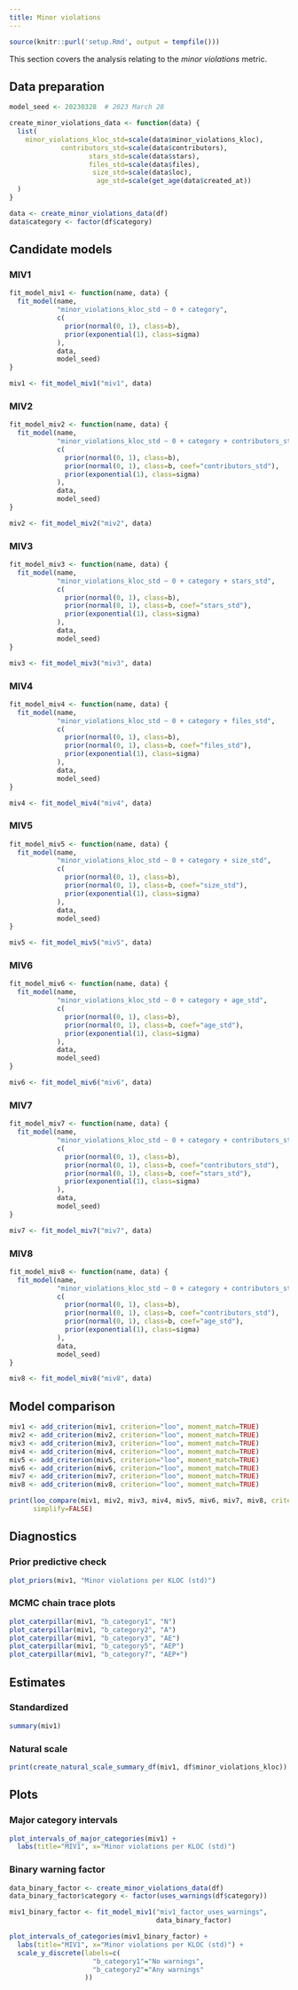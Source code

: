 ```yaml
---
title: Minor violations
---
```


```r
source(knitr::purl('setup.Rmd', output = tempfile()))
```

This section covers the analysis relating to the _minor violations_ metric.

## Data preparation

```r
model_seed <- 20230328  # 2023 March 28

create_minor_violations_data <- function(data) {
  list(
    minor_violations_kloc_std=scale(data$minor_violations_kloc),
             contributors_std=scale(data$contributors),
                    stars_std=scale(data$stars),
                    files_std=scale(data$files),
                     size_std=scale(data$loc),
                      age_std=scale(get_age(data$created_at))
  )
}

data <- create_minor_violations_data(df)
data$category <- factor(df$category)
```

## Candidate models {.tabset}

### MIV1

```r
fit_model_miv1 <- function(name, data) {
  fit_model(name,
            "minor_violations_kloc_std ~ 0 + category",
            c(
              prior(normal(0, 1), class=b),
              prior(exponential(1), class=sigma)
            ),
            data,
            model_seed)
}

miv1 <- fit_model_miv1("miv1", data)
```

### MIV2

```r
fit_model_miv2 <- function(name, data) {
  fit_model(name,
            "minor_violations_kloc_std ~ 0 + category + contributors_std",
            c(
              prior(normal(0, 1), class=b),
              prior(normal(0, 1), class=b, coef="contributors_std"),
              prior(exponential(1), class=sigma)
            ),
            data,
            model_seed)
}

miv2 <- fit_model_miv2("miv2", data)
```

### MIV3

```r
fit_model_miv3 <- function(name, data) {
  fit_model(name,
            "minor_violations_kloc_std ~ 0 + category + stars_std",
            c(
              prior(normal(0, 1), class=b),
              prior(normal(0, 1), class=b, coef="stars_std"),
              prior(exponential(1), class=sigma)
            ),
            data,
            model_seed)
}

miv3 <- fit_model_miv3("miv3", data)
```

### MIV4

```r
fit_model_miv4 <- function(name, data) {
  fit_model(name,
            "minor_violations_kloc_std ~ 0 + category + files_std",
            c(
              prior(normal(0, 1), class=b),
              prior(normal(0, 1), class=b, coef="files_std"),
              prior(exponential(1), class=sigma)
            ),
            data,
            model_seed)
}

miv4 <- fit_model_miv4("miv4", data)
```

### MIV5

```r
fit_model_miv5 <- function(name, data) {
  fit_model(name,
            "minor_violations_kloc_std ~ 0 + category + size_std",
            c(
              prior(normal(0, 1), class=b),
              prior(normal(0, 1), class=b, coef="size_std"),
              prior(exponential(1), class=sigma)
            ),
            data,
            model_seed)
}

miv5 <- fit_model_miv5("miv5", data)
```

### MIV6

```r
fit_model_miv6 <- function(name, data) {
  fit_model(name,
            "minor_violations_kloc_std ~ 0 + category + age_std",
            c(
              prior(normal(0, 1), class=b),
              prior(normal(0, 1), class=b, coef="age_std"),
              prior(exponential(1), class=sigma)
            ),
            data,
            model_seed)
}

miv6 <- fit_model_miv6("miv6", data)
```

### MIV7

```r
fit_model_miv7 <- function(name, data) {
  fit_model(name,
            "minor_violations_kloc_std ~ 0 + category + contributors_std + stars_std",
            c(
              prior(normal(0, 1), class=b),
              prior(normal(0, 1), class=b, coef="contributors_std"),
              prior(normal(0, 1), class=b, coef="stars_std"),
              prior(exponential(1), class=sigma)
            ),
            data,
            model_seed)
}

miv7 <- fit_model_miv7("miv7", data)
```

### MIV8

```r
fit_model_miv8 <- function(name, data) {
  fit_model(name,
            "minor_violations_kloc_std ~ 0 + category + contributors_std + age_std",
            c(
              prior(normal(0, 1), class=b),
              prior(normal(0, 1), class=b, coef="contributors_std"),
              prior(normal(0, 1), class=b, coef="age_std"),
              prior(exponential(1), class=sigma)
            ),
            data,
            model_seed)
}

miv8 <- fit_model_miv8("miv8", data)
```

## Model comparison

```r
miv1 <- add_criterion(miv1, criterion="loo", moment_match=TRUE)
miv2 <- add_criterion(miv2, criterion="loo", moment_match=TRUE)
miv3 <- add_criterion(miv3, criterion="loo", moment_match=TRUE)
miv4 <- add_criterion(miv4, criterion="loo", moment_match=TRUE)
miv5 <- add_criterion(miv5, criterion="loo", moment_match=TRUE)
miv6 <- add_criterion(miv6, criterion="loo", moment_match=TRUE)
miv7 <- add_criterion(miv7, criterion="loo", moment_match=TRUE)
miv8 <- add_criterion(miv8, criterion="loo", moment_match=TRUE)

print(loo_compare(miv1, miv2, miv3, miv4, miv5, miv6, miv7, miv8, criterion="loo"),
      simplify=FALSE)
```

## Diagnostics {.tabset}

### Prior predictive check

```r
plot_priors(miv1, "Minor violations per KLOC (std)")
```

### MCMC chain trace plots

```r
plot_caterpillar(miv1, "b_category1", "N")
plot_caterpillar(miv1, "b_category2", "A")
plot_caterpillar(miv1, "b_category3", "AE")
plot_caterpillar(miv1, "b_category5", "AEP")
plot_caterpillar(miv1, "b_category7", "AEP+")
```

## Estimates {.tabset}

### Standardized

```r
summary(miv1)
```

### Natural scale

```r
print(create_natural_scale_summary_df(miv1, df$minor_violations_kloc))
```

## Plots {.tabset}

### Major category intervals

```r
plot_intervals_of_major_categories(miv1) +
  labs(title="MIV1", x="Minor violations per KLOC (std)")
```

### Binary warning factor

```r
data_binary_factor <- create_minor_violations_data(df)
data_binary_factor$category <- factor(uses_warnings(df$category))

miv1_binary_factor <- fit_model_miv1("miv1_factor_uses_warnings",
                                     data_binary_factor)

plot_intervals_of_categories(miv1_binary_factor) +
  labs(title="MIV1", x="Minor violations per KLOC (std)") +
  scale_y_discrete(labels=c(
                     "b_category1"="No warnings",
                     "b_category2"="Any warnings"
                   ))
```
